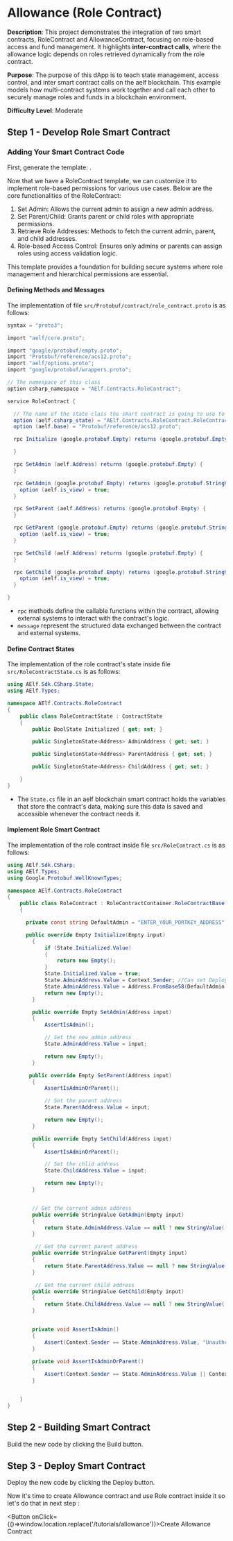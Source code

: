 
# Allowance (Role Contract)

**Description**: This project demonstrates the integration of two smart contracts, RoleContract and AllowanceContract, focusing on role-based access and fund management. It highlights **inter-contract calls**, where the allowance logic depends on roles retrieved dynamically from the role contract.

**Purpose**: The purpose of this dApp is to teach state management, access control, and inter smart contract calls on the aelf blockchain. This example models how multi-contract systems work together and call each other to securely manage roles and funds in a blockchain environment.

**Difficulty Level**: Moderate

## Step 1 - Develop Role Smart Contract

### Adding Your Smart Contract Code

First, generate the template: <GenerateTemplate name="RoleContract" renameHelloWorldProto="role_contract" />.

Now that we have a RoleContract template, we can customize it to implement role-based permissions for various use cases. Below are the core functionalities of the RoleContract:

1. Set Admin: Allows the current admin to assign a new admin address.
2. Set Parent/Child: Grants parent or child roles with appropriate permissions.
3. Retrieve Role Addresses: Methods to fetch the current admin, parent, and child addresses.
4. Role-based Access Control: Ensures only admins or parents can assign roles using access validation logic.

This template provides a foundation for building secure systems where role management and hierarchical permissions are essential.

#### Defining Methods and Messages

The implementation of file `src/Protobuf/contract/role_contract.proto` is as follows:

```csharp title="role_contract.proto"
syntax = "proto3";

import "aelf/core.proto"; 

import "google/protobuf/empty.proto";
import "Protobuf/reference/acs12.proto";
import "aelf/options.proto";  
import "google/protobuf/wrappers.proto"; 

// The namespace of this class
option csharp_namespace = "AElf.Contracts.RoleContract";

service RoleContract {

  // The name of the state class the smart contract is going to use to access blockchain state
  option (aelf.csharp_state) = "AElf.Contracts.RoleContract.RoleContractState";
  option (aelf.base) = "Protobuf/reference/acs12.proto";

  rpc Initialize (google.protobuf.Empty) returns (google.protobuf.Empty){

  }

  rpc SetAdmin (aelf.Address) returns (google.protobuf.Empty) {
  }

  rpc GetAdmin (google.protobuf.Empty) returns (google.protobuf.StringValue) {
    option (aelf.is_view) = true;
  }

  rpc SetParent (aelf.Address) returns (google.protobuf.Empty) {
  }

  rpc GetParent (google.protobuf.Empty) returns (google.protobuf.StringValue) {
    option (aelf.is_view) = true;
  }

  rpc SetChild (aelf.Address) returns (google.protobuf.Empty) {
  }

  rpc GetChild (google.protobuf.Empty) returns (google.protobuf.StringValue) {
    option (aelf.is_view) = true;
  }

}
```

- `rpc` methods define the callable functions within the contract, allowing external systems to interact with the contract's logic.
- `message` represent the structured data exchanged between the contract and external systems.

#### Define Contract States

The implementation of the role contract's state inside file `src/RoleContractState.cs` is as follows:

```csharp title="src/RoleContractState.cs"
using AElf.Sdk.CSharp.State;
using AElf.Types;

namespace AElf.Contracts.RoleContract
{
    public class RoleContractState : ContractState
    {
        public BoolState Initialized { get; set; }

        public SingletonState<Address> AdminAddress { get; set; }

        public SingletonState<Address> ParentAddress { get; set; }

        public SingletonState<Address> ChildAddress { get; set; }

    }
}
```

- The `State.cs` file in an aelf blockchain smart contract holds the variables that store the contract's data, making sure this data is saved and accessible whenever the contract needs it.

#### Implement Role Smart Contract

The implementation of the role contract inside file `src/RoleContract.cs` is as follows:

```csharp title="src/RoleContract.cs"
using AElf.Sdk.CSharp;
using AElf.Types;
using Google.Protobuf.WellKnownTypes;

namespace AElf.Contracts.RoleContract
{
    public class RoleContract : RoleContractContainer.RoleContractBase
    {

      private const string DefaultAdmin = "ENTER_YOUR_PORTKEY_ADDRESS";

      public override Empty Initialize(Empty input)
        {
            if (State.Initialized.Value)
            {
                return new Empty();
            }
            State.Initialized.Value = true;
            State.AdminAddress.Value = Context.Sender; //Can set Deployer as admin
            State.AdminAddress.Value = Address.FromBase58(DefaultAdmin); // Can set YOUR_PORTKEY_ADDRESS as admin 
            return new Empty();
        }

        public override Empty SetAdmin(Address input)
        {
            AssertIsAdmin();

            // Set the new admin address
            State.AdminAddress.Value = input;

            return new Empty();
        }

       public override Empty SetParent(Address input)
        {
            AssertIsAdminOrParent();

            // Set the parent address
            State.ParentAddress.Value = input;

            return new Empty();
        }

        public override Empty SetChild(Address input)
        {
            AssertIsAdminOrParent();

            // Set the chlid address
            State.ChildAddress.Value = input;

            return new Empty();
        }


        // Get the current admin address
        public override StringValue GetAdmin(Empty input)
        {
            return State.AdminAddress.Value == null ? new StringValue() : new StringValue {Value = State.AdminAddress.Value.ToBase58()};
        }

         // Get the current parent address
        public override StringValue GetParent(Empty input)
        {
            return State.ParentAddress.Value == null ? new StringValue() : new StringValue {Value = State.ParentAddress.Value.ToBase58()};
        }

         // Get the current child address
        public override StringValue GetChild(Empty input)
        {
            return State.ChildAddress.Value == null ? new StringValue() : new StringValue {Value = State.ChildAddress.Value.ToBase58()};
        }


        private void AssertIsAdmin()
        {
            Assert(Context.Sender == State.AdminAddress.Value, "Unauthorized(Not Admin) to perform the action.");
        }

        private void AssertIsAdminOrParent()
        {
            Assert(Context.Sender == State.AdminAddress.Value || Context.Sender == State.ParentAddress.Value, "Unauthorized (Not Parent or Admin) to perform the action.");
        }


    }
}
```

## Step 2 - Building Smart Contract

Build the new code by clicking the Build button.

## Step 3 - Deploy Smart Contract

Deploy the new code by clicking the Deploy button.

Now it's time to create Allowance contract and use Role contract inside it so let's do that in next step :
 
<Button onClick={()=>window.location.replace('/tutorials/allowance')}>Create Allowance Contract</Button>